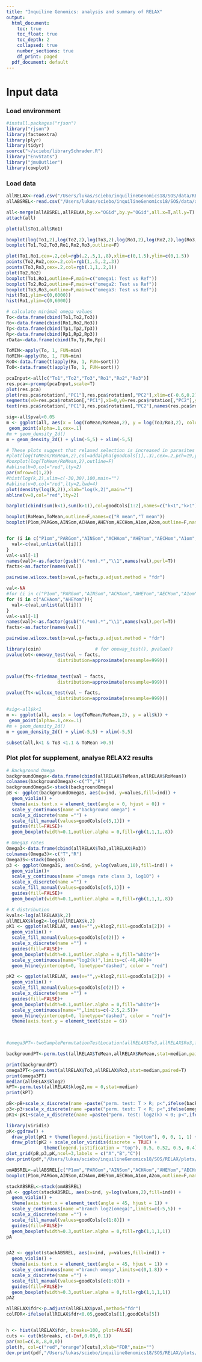 ```yaml
---
title: "Inquiline Genomics: analysis and summary of RELAX"
output:
  html_document:
    toc: true
    toc_float: true
    toc_depth: 2
    collapsed: true
    number_sections: true
    df_print: paged
  pdf_document: default
---
```

<STYLE TYPE="text/css">
<!--
  td{
    font-family: Arial; 
    font-size: 8pt;
    padding:0px;
    cellpadding="0";
    cellspacing="0"
  }
  th {
    font-family: Arial; 
    font-size: 8pt;
    height: 20px;
    font-weight: bold;
    text-align: right;
    background-color: #ccccff;
  }
  table { 
    border-spacing: 0px;
    border-collapse: collapse;
  }
--->
</STYLE>

# Input data 
### Load environment
```r
#install.packages("rjson")
library("rjson")
library(factoextra)
library(plyr)
library(tidyr)
source("~/sciebo/librarySchrader.R")
library("EnvStats")
library("jmuOutlier")
library(cowplot)
```

### Load data
```r
allRELAX<-read.csv("/Users/lukas/sciebo/inquilineGenomics18/SOS/data/RELAX2.tsv", T,sep="\t")
allABSREL<-read.csv("/Users/lukas/sciebo/inquilineGenomics18/SOS/data/absREL.tsv", T,sep="\t")
```

```r
all<-merge(allABSREL,allRELAX,by.x="OGid",by.y="OGid",all.x=T,all.y=T)
attach(all)
```


```r
plot(all$To1,all$Ro1)
```

```r

boxplot(log(To1,2),log(To2,2),log(To3,2),log(Ro1,2),log(Ro2,2),log(Ro3,2),outline=F)
boxplot(To1,To2,To3,Ro1,Ro2,Ro3,outline=F)

plot(To1,Ro1,cex=.2,col=rgb(.2,.5,1,.8),xlim=c(0,1.5),ylim=c(0,1.5))
points(To2,Ro2,cex=.2,col=rgb(1,.5,.2,.3))
points(To3,Ro3,cex=.2,col=rgb(.1,1,.2,1))
plot(To2,Ro2)
boxplot(To1,Ro1,outline=F,main=c("omega1: Test vs Ref"))
boxplot(To2,Ro2,outline=F,main=c("omega2: Test vs Ref"))
boxplot(To3,Ro3,outline=F,main=c("omega3: Test vs Ref"))
hist(To1,ylim=c(0,6000))
hist(Ro1,ylim=c(0,6000))
```
```r
# calculate minimal omega values
To<-data.frame(cbind(To1,To2,To3))
Ro<-data.frame(cbind(Ro1,Ro2,Ro3))
Tp<-data.frame(cbind(Tp1,Tp2,Tp3))
Rp<-data.frame(cbind(Rp1,Rp2,Rp3))
rData<-data.frame(cbind(To,Tp,Ro,Rp))

ToMIN<-apply(To, 1, FUN=min)
RoMIN<-apply(Ro, 1, FUN=min)
RoO<-data.frame(t(apply(Ro, 1, FUN=sort)))
ToO<-data.frame(t(apply(To, 1, FUN=sort)))


```

```r
pcaInput<-all[c("To1","To2","To3","Ro1","Ro2","Ro3")]
res.pca<-prcomp(pcaInput,scale=T)
plot(res.pca)
plot(res.pca$rotation[,"PC1"],res.pca$rotation[,"PC2"],xlim=c(-0.6,0.2))
segments(x0=res.pca$rotation[,"PC1"],x1=0,y0=res.pca$rotation[,"PC2"],y1=0,lty=2)
text(res.pca$rotation[,"PC1"],res.pca$rotation[,"PC2"],names(res.pca$rotation[,"PC2"]),pos=2)

```

```r
sig<-all$pval<0.05
m <- ggplot(all, aes(x = log(ToMean/RoMean,2), y = log(To3/Ro3,2), color = sig)) +
 geom_point(alpha=.1,cex=.1) 
#m + geom_density_2d()
m + geom_density_2d() + ylim(-5,5) + xlim(-5,5)
```
```r

# These plots suggest that relaxed selection is increased in parasites (possibly due to Ne decrease?)
#plot(log(ToMean/RoMean,2),col=addalpha(goodCols[1],.3),cex=.2,pch=19,ylim=c(-100,100))
#boxplot(log(ToMean/RoMean,2),outline=F)
#abline(h=0,col="red",lty=2)
par(mfrow=c(1,2))
#hist(log(k,2),xlim=c(-30,30),100,main="")
#abline(v=0,col="red",lty=2,lwd=4)
plot(density(log(k,2)),xlab="log(k,2)",main="")
abline(v=0,col="red",lty=2)

barplot(cbind(sum(k<1),sum(k>1)),col=goodCols[1:2],names=c("k<1","k>1"))

boxplot(RoMean,ToMean,outline=F,names=c("R mean","T mean"))
boxplot(P1om,PARGom,AINSom,ACHAom,AHEYom,AECHom,A1om,A2om,outline=F,names=c("P1om","PARGom","AINSom","ACHAom","AHEYom","AECHom","A1om","A2om"),las=2)


for (i in c("P1om","PARGom","AINSom","ACHAom","AHEYom","AECHom","A1om","A2om")){
  val<-c(val,unlist(all[i]))
}
val<-val[-1]
names(val)<-as.factor(gsub("(.*om).*","\\1",names(val),perl=T))
facts<-as.factor(names(val))

pairwise.wilcox.test(x=val,g=facts,p.adjust.method = "fdr")

```

```r
val<-NA
#for (i in c("P1om","PARGom","AINSom","ACHAom","AHEYom","AECHom","A1om","A2om")){
for (i in c("ACHAom","AHEYom")){
  val<-c(val,unlist(all[i]))
}
val<-val[-1]
names(val)<-as.factor(gsub("(.*om).*","\\1",names(val),perl=T))
facts<-as.factor(names(val))

pairwise.wilcox.test(x=val,g=facts,p.adjust.method = "fdr")

library(coin)                    # for oneway_test(), pvalue()
pvalue(ot<-oneway_test(val ~ facts, 
                   distribution=approximate(nresample=999)))


pvalue(ft<-friedman_test(val ~ facts,
                   distribution=approximate(nresample=999)))

pvalue(ft<-wilcox_test(val ~ facts,
                   distribution=approximate(nresample=999)))

```

```r
#sig<-all$k<1
m <- ggplot(all, aes(x = log(ToMean/RoMean,2), y = all$k)) +
 geom_point(alpha=.1,cex=.1) 
#m + geom_density_2d()
m + geom_density_2d() + ylim(-5,5) + xlim(-5,5)

```
```r
subset(all,k<1 & To3 <1.1 & ToMean >0.9)

```

### Plot plot for supplement, analyse RELAX2 results
```r
# Background Omega
backgroundOmega<-data.frame(cbind(allRELAX$ToMean,allRELAX$RoMean))
colnames(backgroundOmega)<-c("T","R")
backgroundOmegaS<-stack(backgroundOmega)
pB <- ggplot(backgroundOmegaS, aes(x=ind, y=values,fill=ind)) + 
  geom_violin() + 
  theme(axis.text.x = element_text(angle = 0, hjust = 0)) + 
  scale_y_continuous(name ="background omega") +
  scale_x_discrete(name ="") +
  scale_fill_manual(values=goodCols[c(5,1)]) +  
  guides(fill=FALSE)+
  geom_boxplot(width=0.1,outlier.alpha = 0,fill=rgb(1,1,1,.8))

# Omega3 rates
Omega3<-data.frame(cbind(allRELAX$To3,allRELAX$Ro3))
colnames(Omega3)<-c("T","R")
Omega3S<-stack(Omega3)
p3 <- ggplot(Omega3S, aes(x=ind, y=log(values,10),fill=ind)) + 
  geom_violin()+
  scale_y_continuous(name ="omega rate class 3, log10") +
  scale_x_discrete(name ="") +
  scale_fill_manual(values=goodCols[c(5,1)]) +  
  guides(fill=FALSE)+
  geom_boxplot(width=0.1,outlier.alpha = 0,fill=rgb(1,1,1,.8))

# K distribution
kvals<-log(allRELAX$k,2)
allRELAX$klog2<-log(allRELAX$k,2)
pK1 <- ggplot(allRELAX, aes(x="",y=klog2,fill=goodCols[2])) + 
  geom_violin() +
  scale_fill_manual(values=goodCols[c(2)]) +
  scale_x_discrete(name ="") +
  guides(fill=FALSE)+
  geom_boxplot(width=0.1,outlier.alpha = 0,fill="white")+
  scale_y_continuous(name="log2(k)",limits=c(-40,40))+
  geom_hline(yintercept=0, linetype="dashed", color = "red")

pK2 <- ggplot(allRELAX, aes(x="",y=klog2,fill=goodCols[2])) + 
  geom_violin() +
  scale_fill_manual(values=goodCols[c(2)]) +
  scale_x_discrete(name ="") +
  guides(fill=FALSE)+
  geom_boxplot(width=0.1,outlier.alpha = 0,fill="white")+
  scale_y_continuous(name="",limits=c(-2.5,2.5))+
  geom_hline(yintercept=0, linetype="dashed", color = "red")+
  theme(axis.text.y = element_text(size = 6))


              
#omega3PT<-twoSamplePermutationTestLocation(allRELAX$To3,allRELAX$Ro3,fcn="median",paired=T,seed=1)


```

```r
backgroundPT<-perm.test(allRELAX$ToMean,allRELAX$RoMean,stat=median,paired=T)

print(backgroundPT)
omega3PT<-perm.test(allRELAX$To3,allRELAX$Ro3,stat=median,paired=T)
print(omega3PT)
median(allRELAX$klog2)
kPT<-perm.test(allRELAX$klog2,mu = 0,stat=median)
print(kPT)
```

```r

pB<-pB+scale_x_discrete(name =paste("perm. test: T > R; p<",ifelse(backgroundPT$p.value==0,"1e-16",backgroundPT$p.value),"\n\nn=20000",sep="")) + theme(axis.title.x = element_text(size = 10))
p3<-p3+scale_x_discrete(name =paste("perm. test: T < R; p<",ifelse(omega3PT$p.value==0,"1e-16",omega3PT$p.value),"\n\nn=20000",sep="")) + theme(axis.title.x = element_text(size = 10))
pK1<-pK1+scale_x_discrete(name =paste("perm. test: log2(k) < 0; p<",ifelse(kPT$p.value==0,"1e-16",kPT$p.value),"\n\nn=20000",sep="")) + theme(axis.title.x = element_text(size = 10))

library(viridis)
pK<-ggdraw() +
  draw_plot(pK1 + theme(legend.justification = "bottom"), 0, 0, 1, 1) +
  draw_plot(pK2 + scale_color_viridis(discrete = TRUE) + 
              theme(legend.justification = "top"), 0.5, 0.52, 0.5, 0.4)
plot_grid(pB,p3,pK,ncol=3,labels = c("A","B","C"))
dev.print(pdf,"/Users/lukas/sciebo/inquilineGenomics18/SOS/RELAX/plots/RELAX2.summary.pdf",width=8,height=5)

```

```r
omABSREL<-allABSREL[c("P1om","PARGom","AINSom","ACHAom","AHEYom","AECHom","A1om","A2om")]
boxplot(P1om,PARGom,AINSom,ACHAom,AHEYom,AECHom,A1om,A2om,outline=F,names=c("P1om","PARGom","AINSom","ACHAom","AHEYom","AECHom","A1om","A2om"),las=2)

stackABSREL<-stack(omABSREL)
pA <- ggplot(stackABSREL, aes(x=ind, y=log(values,2),fill=ind)) + 
  geom_violin() + 
  theme(axis.text.x = element_text(angle = 45, hjust = 1)) + 
  scale_y_continuous(name ="branch log2(omega)",limits=c(-5,5)) +
  scale_x_discrete(name ="") +
  scale_fill_manual(values=goodCols[c(1:8)]) +  
  guides(fill=FALSE)+
  geom_boxplot(width=0.3,outlier.alpha = 0,fill=rgb(1,1,1,1))
pA


pA2 <- ggplot(stackABSREL, aes(x=ind, y=values,fill=ind)) + 
  geom_violin() + 
  theme(axis.text.x = element_text(angle = 45, hjust = 1)) + 
  scale_y_continuous(name ="branch omega",limits=c(0,1.8)) +
  scale_x_discrete(name ="") +
  scale_fill_manual(values=goodCols[c(1:8)]) +  
  guides(fill=FALSE)+
  geom_boxplot(width=0.3,outlier.alpha = 0,fill=rgb(1,1,1,1))
pA2
```
```r
allRELAX$fdr<-p.adjust(allRELAX$pval,method="fdr")
colFDR<-ifelse(allRELAX$fdr<0.05,goodCols[1],goodCols[5])


h <- hist(allRELAX$fdr, breaks=100, plot=FALSE)
cuts <- cut(h$breaks, c(-Inf,0.05,0.1))
par(mai=c(.8,.8,0,0))
plot(h, col=c("red","orange")[cuts],xlab="FDR",main="")
dev.print(pdf,"/Users/lukas/sciebo/inquilineGenomics18/SOS/RELAX/plots/RELAX2.fdr.pdf",width=4,height=3)
```